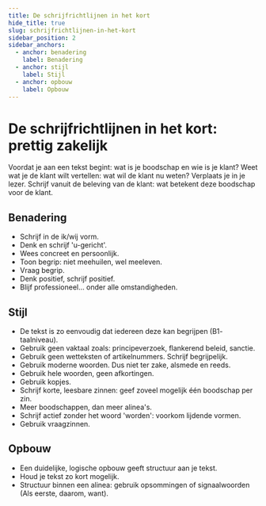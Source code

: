 ```yaml
---
title: De schrijfrichtlijnen in het kort
hide_title: true
slug: schrijfrichtlijnen-in-het-kort
sidebar_position: 2
sidebar_anchors:
  - anchor: benadering
    label: Benadering
  - anchor: stijl
    label: Stijl
  - anchor: opbouw
    label: Opbouw
---
```


# De schrijfrichtlijnen in het kort: prettig zakelijk

Voordat je aan een tekst begint: wat is je boodschap en wie is je klant?
Weet wat je de klant wilt vertellen: wat wil de klant nu weten? Verplaats je in je lezer.
Schrijf vanuit de beleving van de klant: wat betekent deze boodschap voor de klant.

## Benadering

- Schrijf in de ik/wij vorm.
- Denk en schrijf 'u-gericht'.
- Wees concreet en persoonlijk.
- Toon begrip: niet meehuilen, wel meeleven.
- Vraag begrip.
- Denk positief, schrijf positief.
- Blijf professioneel… onder alle omstandigheden.

## Stijl

- De tekst is zo eenvoudig dat iedereen deze kan begrijpen (B1- taalniveau).
- Gebruik geen vaktaal zoals: principeverzoek, flankerend beleid, sanctie.
- Gebruik geen wetteksten of artikelnummers. Schrijf begrijpelijk.
- Gebruik moderne woorden. Dus niet ter zake, alsmede en reeds.
- Gebruik hele woorden, geen afkortingen.
- Gebruik kopjes.
- Schrijf korte, leesbare zinnen: geef zoveel mogelijk één boodschap per zin.
- Meer boodschappen, dan meer alinea's.
- Schrijf actief zonder het woord 'worden': voorkom lijdende vormen.
- Gebruik vraagzinnen.

## Opbouw

- Een duidelijke, logische opbouw geeft structuur aan je tekst.
- Houd je tekst zo kort mogelijk.
- Structuur binnen een alinea: gebruik opsommingen of signaalwoorden (Als eerste, daarom, want).
